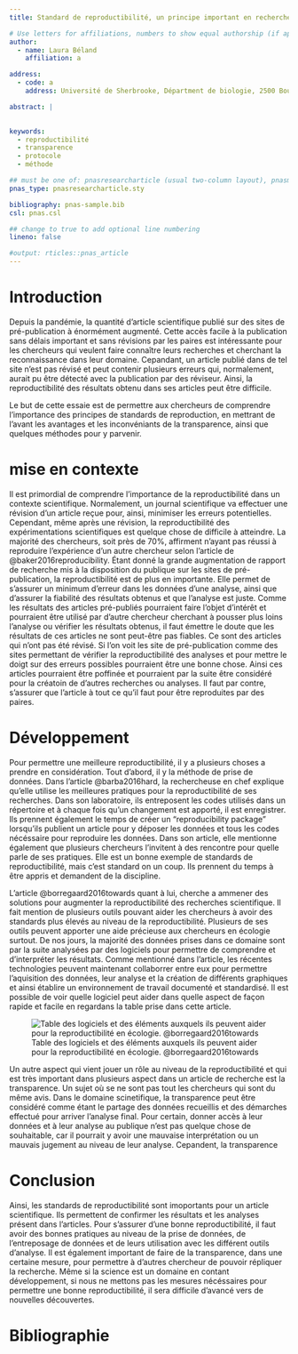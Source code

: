 ```yaml
---
title: Standard de reproductibilité, un principe important en recherche.   

# Use letters for affiliations, numbers to show equal authorship (if applicable) and to indicate the corresponding author
author:
  - name: Laura Béland
    affiliation: a

address:
  - code: a
    address: Université de Sherbrooke, Départment de biologie, 2500 Boulevard de l'Université, Sherbrooke, Québec, J1K 2R1

abstract: |
  

keywords:
  - reproductibilité
  - transparence
  - protocole
  - méthode

## must be one of: pnasresearcharticle (usual two-column layout), pnasmathematics (one column layout), or pnasinvited (invited submissions only)
pnas_type: pnasresearcharticle.sty

bibliography: pnas-sample.bib
csl: pnas.csl

## change to true to add optional line numbering
lineno: false

#output: rticles::pnas_article
---
```


# Introduction

Depuis la pandémie, la quantité d'article scientifique publié sur des sites de pré-publication à énormément augmenté. Cette accès facile à la publication sans délais important et sans révisions par les paires est intéressante pour les chercheurs qui veulent faire connaître leurs recherches et cherchant la reconnaissance dans leur domaine. Cepandant, un article publié dans de tel site n'est pas révisé et peut contenir plusieurs erreurs qui, normalement, aurait pu être détecté avec la publication par des réviseur. Ainsi, la reproductibilité des résultats obtenu dans ses articles peut être difficile.

Le but de cette essaie est de permettre aux chercheurs de comprendre l'importance des principes de standards de reproduction, en mettrant de l'avant les avantages et les inconvéniants de la transparence, ainsi que quelques méthodes pour y parvenir.

# mise en contexte

Il est primordial de comprendre l'importance de la reproductibilité dans un contexte scientifique. Normalement, un journal scientifique va effectuer une révision d'un article reçue pour, ainsi, minimiser les erreurs potentielles. Cependant, même après une révision, la reproductibilité des expérimentations scientifiques est quelque chose de difficile à atteindre. La majorité des chercheurs, soit près de 70%, affirment n'ayant pas réussi à reproduire l'expérience d'un autre chercheur selon l'article de @baker2016reproducibility. Étant donné la grande augmentation de rapport de recherche mis à la disposition du publique sur les sites de pré-publication, la reproductibilité est de plus en importante. Elle permet de s'assurer un minimum d'erreur dans les données d'une analyse, ainsi que d'assurer la fiabilité des résultats obtenus et que l'analyse est juste. Comme les résultats des articles pré-publiés pourraient faire l'objet d'intérêt et pourraient être utilisé par d'autre chercheur cherchant à pousser plus loins l'analyse ou vérifier les résultats obtenus, il faut émettre le doute que les résultats de ces articles ne sont peut-être pas fiables. Ce sont des articles qui n'ont pas été révisé. Si l'on voit les site de pré-publication comme des sites permettant de vérifier la reproductibilité des analyses et pour mettre le doigt sur des erreurs possibles pourraient être une bonne chose. Ainsi ces articles pourraient être poffinée et pourraient par la suite être considéré pour la créatoin de d'autres recherches ou analyses. Il faut par contre, s'assurer que l'article à tout ce qu'il faut pour être reproduites par des paires.

# Développement

Pour permettre une meilleure reproductibilité, il y a plusieurs choses a prendre en considération. Tout d'abord, il y la méthode de prise de données. Dans l'article @barba2016hard, la rechercheuse en chef explique qu'elle utilise les meilleures pratiques pour la reproductibilité de ses recherches. Dans son laboratoire, ils entreposent les codes utilisés dans un répertoire et à chaque fois qu'un changement est apporté, il est enregistrer. Ils prennent également le temps de créer un "reproducibility package" lorsqu'ils publient un article pour y déposer les données et tous les codes nécéssaire pour reproduire les données. Dans son article, elle mentionne également que plusieurs chercheurs l'invitent à des rencontre pour quelle parle de ses pratiques. Elle est un bonne exemple de standards de reproductibilité, mais c'est standard on un coup. Ils prennent du temps à être appris et demandent de la discipline.

L'article @borregaard2016towards quant à lui, cherche a ammener des solutions pour augmenter la reproductibilité des recherches scientifique. Il fait mention de plusieurs outils pouvant aider les chercheurs à avoir des standards plus élevés au niveau de la reproductibilité. Plusieurs de ses outils peuvent apporter une aide précieuse aux chercheurs en écologie surtout. De nos jours, la majorité des données prises dans ce domaine sont par la suite analysées par des logiciels pour permettre de comprendre et d'interpréter les résultats. Comme mentionné dans l'article, les récentes technologies peuvent maintenant collaborrer entre eux pour permettre l'aquisition des données, leur analyse et la création de différents graphiques et ainsi établire un environnement de travail documenté et standardisé. Il est possible de voir quelle logiciel peut aider dans quelle aspect de façon rapide et facile en regardans la table prise dans cette article.

![Table des logiciels et des éléments auxquels ils peuvent aider pour la reproductibilité en écologie. @borregaard2016towards](images/Borregaard2016.png)

Un autre aspect qui vient jouer un rôle au niveau de la reproductibilité et qui est très important dans plusieurs aspect dans un article de recherche est la transparence. Un sujet où se ne sont pas tout les chercheurs qui sont du même avis. Dans le domaine scinetifique, la transparence peut être considéré comme étant le partage des données recueillis et des démarches effectué pour arriver l'analyse final. Pour certain, donner accès à leur données et à leur analyse au publique n'est pas quelque chose de souhaitable, car il pourrait y avoir une mauvaise interprétation ou un mauvais jugement au niveau de leur analyse. Cepandent, la transparence 

# Conclusion

Ainsi, les standards de reproductibilité sont imoportants pour un article scientifique. Ils permettent de confirmer les résultats et les analyses présent dans l'articles. Pour s'assurer d'une bonne reproductibilité, il faut avoir des bonnes pratiques au niveau de la prise de données, de l'entreposage de données et de leurs utilisation avec les différent outils d'analyse. Il est également important de faire de la transparence, dans une certaine mesure, pour permettre à d'autres chercheur de pouvoir répliquer la recherche. Même si la science est un domaine en contant développement, si nous ne mettons pas les mesures nécéssaires pour permettre une bonne reproductibilité, il sera difficile d'avancé vers de nouvelles découvertes.

\newpage

# Bibliographie {.unnumbered}
